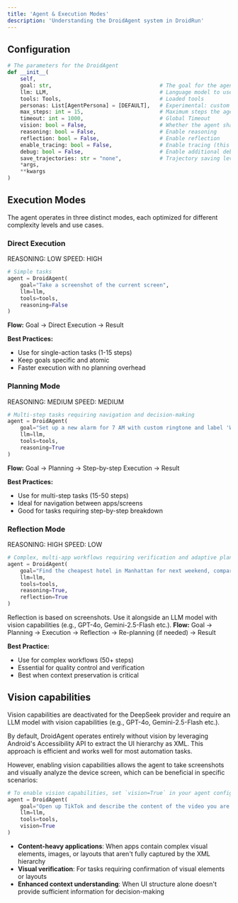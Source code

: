 ```yaml
---
title: 'Agent & Execution Modes'
description: 'Understanding the DroidAgent system in DroidRun'
---
```



## Configuration

```python
# The parameters for the DroidAgent
def __init__(
    self, 
    goal: str,                                  # The goal for the agent to reach
    llm: LLM,                                   # Language model to use
    tools: Tools,                               # Loaded tools
    personas: List[AgentPersona] = [DEFAULT],   # Experimental: custom system prompt for agent
    max_steps: int = 15,                        # Maximum steps the agent takes
    timeout: int = 1000,                        # Global Timeout
    vision: bool = False,                       # Whether the agent shall also utilize screenshots
    reasoning: bool = False,                    # Enable reasoning
    reflection: bool = False,                   # Enable reflection
    enable_tracing: bool = False,               # Enable tracing (this requires arize phoenix)
    debug: bool = False,                        # Enable additional debug logs
    save_trajectories: str = "none",            # Trajectory saving level: "none" (no saving), "step" (save per step), "action" (save per action)
    *args,
    **kwargs
)
```

## Execution Modes

The agent operates in three distinct modes, each optimized for different complexity levels and use cases.

### Direct Execution
<div style={{display: 'flex', gap: '8px', marginBottom: '16px'}}>
  <span style={{background: 'rgba(107, 114, 128, 0.2)', color: '#6b7280', padding: '4px 8px', borderRadius: '8px', fontSize: '12px', fontWeight: 'bold'}}>REASONING: LOW</span>
  <span style={{background: 'rgba(13, 147, 115, 0.2)', color: '#0D9373', padding: '4px 8px', borderRadius: '8px', fontSize: '12px', fontWeight: 'bold'}}>SPEED: HIGH</span>
</div>

```python
# Simple tasks
agent = DroidAgent(
    goal="Take a screenshot of the current screen",
    llm=llm,
    tools=tools,
    reasoning=False
)
```
**Flow:** Goal → Direct Execution → Result

**Best Practices:**
- Use for single-action tasks (1-15 steps)
- Keep goals specific and atomic
- Faster execution with no planning overhead

### Planning Mode
<div style={{display: 'flex', gap: '8px', marginBottom: '16px'}}>
  <span style={{background: 'rgba(217, 119, 6, 0.2)', color: '#d97706', padding: '4px 8px', borderRadius: '8px', fontSize: '12px', fontWeight: 'bold'}}>REASONING: MEDIUM</span>
  <span style={{background: 'rgba(217, 119, 6, 0.2)', color: '#d97706', padding: '4px 8px', borderRadius: '8px', fontSize: '12px', fontWeight: 'bold'}}>SPEED: MEDIUM</span>
</div>

```python
# Multi-step tasks requiring navigation and decision-making
agent = DroidAgent(
    goal="Set up a new alarm for 7 AM with custom ringtone and label 'Work'",
    llm=llm,
    tools=tools,
    reasoning=True
)
```
**Flow:** Goal → Planning → Step-by-step Execution → Result

**Best Practices:**
- Use for multi-step tasks (15-50 steps)
- Ideal for navigation between apps/screens
- Good for tasks requiring step-by-step breakdown


### Reflection Mode
<div style={{display: 'flex', gap: '8px', marginBottom: '16px'}}>
  <span style={{background: 'rgba(13, 147, 115, 0.2)', color: '#0D9373', padding: '4px 8px', borderRadius: '8px', fontSize: '12px', fontWeight: 'bold'}}>REASONING: HIGH</span>
  <span style={{background: 'rgba(107, 114, 128, 0.2)', color: '#6b7280', padding: '4px 8px', borderRadius: '8px', fontSize: '12px', fontWeight: 'bold'}}>SPEED: LOW</span>
</div>

```python
# Complex, multi-app workflows requiring verification and adaptive planning
agent = DroidAgent(
    goal="Find the cheapest hotel in Manhattan for next weekend, compare prices across multiple booking apps, and share the best option with my team on Slack",
    llm=llm,
    tools=tools,
    reasoning=True,
    reflection=True
)
```
<Warning>Reflection is based on screenshots. Use it alongside an LLM model with vision capabilities (e.g., GPT-4o, Gemini-2.5-Flash etc.).</Warning>
**Flow:** Goal → Planning → Execution → Reflection → Re-planning (if needed) → Result

**Best Practice:**
- Use for complex workflows (50+ steps)
- Essential for quality control and verification
- Best when context preservation is critical

## Vision capabilities
<Warning>Vision capabilities are deactivated for the DeepSeek provider and require an LLM model with vision capabilities (e.g., GPT-4o, Gemini-2.5-Flash etc.).</Warning>

By default, DroidAgent operates entirely without vision by leveraging Android's Accessibility API to extract the UI hierarchy as XML. This approach is efficient and works well for most automation tasks.

However, enabling vision capabilities allows the agent to take screenshots and visually analyze the device screen, which can be beneficial in specific scenarios:
```python
# To enable vision capabilities, set `vision=True` in your agent configuration. 
agent = DroidAgent(
    goal="Open up TikTok and describe the content of the video you are seeing",
    llm=llm,
    tools=tools,
    vision=True
)
```


- **Content-heavy applications**: When apps contain complex visual elements, images, or layouts that aren't fully captured by the XML hierarchy
- **Visual verification**: For tasks requiring confirmation of visual elements or layouts
- **Enhanced context understanding**: When UI structure alone doesn't provide sufficient information for decision-making

